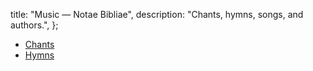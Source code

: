   title: "Music — Notae Bibliae",
  description: "Chants, hymns, songs, and authors.",
};

<Initial text="Music" />

* [Chants](/liturgy/music/chants)
* [Hymns](/liturgy/music/hymns)
